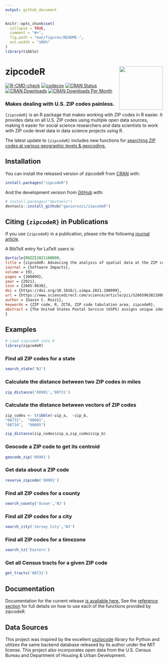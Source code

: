 ```yaml
---
output: github_document
---
```


<!-- README.md is generated from README.Rmd. Please edit that file -->

```r
knitr::opts_chunk$set(
  collapse = TRUE,
  comment = "#>",
  fig.path = "man/figures/README-",
  out.width = "100%"
)
library(tibble)
```

# zipcodeR <a href='https://gavinrozzi.github.io/zipcodeR/'><img src='man/figures/logo.png' align="right" height="139" /></a>

<!-- badges: start -->
[![R-CMD-check](https://github.com/gavinrozzi/zipcodeR/workflows/R-CMD-check/badge.svg)](https://github.com/gavinrozzi/zipcodeR/actions)
[![codecov](https://codecov.io/gh/gavinrozzi/zipcodeR/branch/master/graph/badge.svg?token=9HDL7QUPCE)](https://codecov.io/gh/gavinrozzi/zipcodeR)
[![CRAN Status](https://www.r-pkg.org/badges/version-last-release/zipcodeR)](https://www.r-pkg.org/badges/version-last-release/zipcodeR)
[![CRAN Downloads](https://cranlogs.r-pkg.org/badges/grand-total/zipcodeR)](https://cranlogs.r-pkg.org/badges/grand-total/zipcodeR)
[![CRAN Downloads Per Month](https://cranlogs.r-pkg.org/badges/last-month/zipcodeR)](https://cranlogs.r-pkg.org/badges/grand-total/zipcodeR)
<!-- badges: end -->

### Makes dealing with U.S. ZIP codes painless.

`{zipcodeR}` is an R package that makes working with ZIP codes in R easier. It provides data on all U.S. ZIP codes using multiple open data sources, making it easier for social science researchers and data scientists to work with ZIP code-level data in data science projects using R.

The latest update to `{zipcodeR}` includes new functions for [searching ZIP codes at various geographic levels & geocoding.](https://gavinrozzi.github.io/zipcodeR/articles/geographic.html)

## Installation

You can install the released version of zipcodeR from [CRAN](https://CRAN.R-project.org) with:

``` r
install.packages("zipcodeR")
```

And the development version from [GitHub](https://github.com/) with:

``` r
# install.packages("devtools")
devtools::install_github("gavinrozzi/zipcodeR")
```

## Citing `{zipcodeR}` in Publications

If you use `{zipcodeR}` in a publication, please cite the following [journal article](https://www.sciencedirect.com/science/article/pii/S2665963821000373/).

A BibTeX entry for LaTeX users is:

```bibtex
@article{ROZZI2021100099,
title = {zipcodeR: Advancing the analysis of spatial data at the ZIP code level in R},
journal = {Software Impacts},
volume = {9},
pages = {100099},
year = {2021},
issn = {2665-9638},
doi = {https://doi.org/10.1016/j.simpa.2021.100099},
url = {https://www.sciencedirect.com/science/article/pii/S2665963821000373},
author = {Gavin C. Rozzi},
keywords = {ZIP code, R, ZCTA, ZIP code tabulation area, zipcodeR},
abstract = {The United States Postal Service (USPS) assigns unique identifiers for postal service areas known as ZIP codes which are commonly used to identify cities and regions throughout the United States in datasets. Despite the widespread use of ZIP codes, there are challenges in using them for geospatial analysis in the social sciences. This paper presents zipcodeR, an R package that facilitates analysis of ZIP code-level data by providing an offline database of ZIP codes and functions for geocoding, normalizing and retrieving data about ZIP codes and relating them to other geographies in R without depending on any external services.}
}
```

## Examples


```r
# Load zipcodeR into R
library(zipcodeR)
```


### Find all ZIP codes for a state

```r
search_state('NJ')
```

### Calculate the distance between two ZIP codes in miles

```r
zip_distance('08901','08731')
```


### Calculate the distance between vectors of ZIP codes

```r
zip_codes <- tribble(~zip_a,  ~zip_b,
"08731",  "08901",
"08734",  "08005")

zip_distance(zip_codes$zip_a,zip_codes$zip_b)
```

### Geocode a ZIP code to get its centroid
```r
geocode_zip('08901')
```

### Get data about a ZIP code
```r
reverse_zipcode('08901')
```

### Find all ZIP codes for a county
```r
search_county('Ocean','NJ')
```


### Find all ZIP codes for a city
```r
search_city('Jersey City','NJ')
```

### Find all ZIP codes for a timezone
```r
search_tz('Eastern')
```

### Get all Census tracts for a given ZIP code
```r
get_tracts('08731')
```

## Documentation
Documentation for the current release [is available here.](https://gavinrozzi.github.io/zipcodeR/)
See the [reference section](https://gavinrozzi.github.io/zipcodeR/reference/) for full details on how to use each of the functions provided by zipcodeR.

## Data Sources
This project was inspired by the excellent [uszipcode](https://uszipcode.readthedocs.io/index.html) library for Python and utilizes the same backend database released by its author under the MIT license. This project also incorporates open data from the U.S. Census Bureau and Department of Housing & Urban Development.
